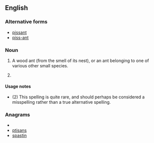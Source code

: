 ==English==

===Alternative forms===
* [[pissant]]
* [[piss-ant]]

===Noun===
{{en-noun|sg=[[piss]] [[ant]]}}

# A wood ant (from the smell of its nest), or an ant belonging to one of various other small species.
# {{rare}} {{alternative spelling of|[[pissant]]}}

====Usage notes====
* (2) This spelling is quite rare, and should perhaps be considered a misspelling rather than a true alternative spelling.

===Anagrams===
* {{alphagram|ainpsst}}
* [[ptisans#English|ptisans]]
* [[spastin#English|spastin]]